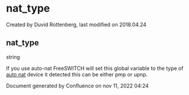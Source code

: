 
# nat_type 

 Created by  Duvid Rottenberg, last modified on 2018.04.24

## nat_type

string

If you use auto-nat FreeSWITCH will set this global variable to the type of [auto nat](../FreeSWITCH-Explained/Networking/Auto-Nat_6587487.mdx#about) device it detected this can be either pmp or upnp.

Document generated by Confluence on nov 11, 2022 04:24
